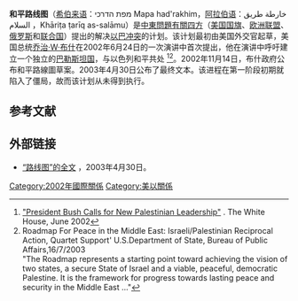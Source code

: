 '''和平路线图'''（[[希伯来语|希伯来语]]：מפת הדרכי Mapa had'rakhim，[[阿拉伯语|阿拉伯语]]：خارطة طريق السلام ，Khāriṭa ṭarīq as-salāmu）是[[中東問題有關四方|中東問題有關四方]]（[[美国国旗|美国国旗]]、[[欧洲联盟|欧洲联盟]]、[[俄罗斯|俄罗斯]]和[[联合国|联合国]]）提出的解决[[以巴冲突|以巴冲突]]的计划。该计划最初由美国外交官{{link-en|唐纳德·布洛姆|Donald Blome}}起草，美国总统[[乔治·W·布什|乔治·W·布什]]在2002年6月24日的一次演讲中首次提出，他在演讲中呼吁建立一个独立的[[巴勒斯坦国|巴勒斯坦国]]，与以色列和平共处 <ref name="Bush_2002-speech">[https://georgewbush-whitehouse.archives.gov/news/releases/2002/06/20020624-3.html "President Bush Calls for New Palestinian Leadership"] {{Wayback|url=https://georgewbush-whitehouse.archives.gov/news/releases/2002/06/20020624-3.html |date=20201210002305 }}. The White House, June 2002</ref><ref>Roadmap For Peace in the Middle East: Israeli/Palestinian Reciprocal Action, Quartet Support' U.S.Department of State, Bureau of Public Affairs,16/7/2003<br />"The Roadmap represents a starting point toward achieving the vision of two states, a secure State of Israel and a viable, peaceful, democratic Palestine. It is the framework for progress towards lasting peace and security in the Middle East ..."</ref>。2002年11月14日，布什政府公布和平路線圖草案。2003年4月30日公布了最终文本。该进程在第一阶段初期就陷入了僵局，故而该计划从未得到执行。 

== 参考文献 ==
{{Reflist}}

== 外部链接 ==
* [http://news.bbc.co.uk/2/hi/middle_east/2989783.stm “路线图”的全文]{{Wayback|url=http://news.bbc.co.uk/2/hi/middle_east/2989783.stm |date=20201220193000 }} ，2003年4月30日。 

{{巴以冲突}}
[[Category:2002年國際關係|Category:2002年國際關係]]
[[Category:美以關係|Category:美以關係]]